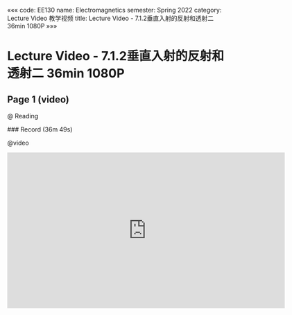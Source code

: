 «««
code: EE130
name: Electromagnetics
semester: Spring 2022
category: Lecture Video 教学视频
title: Lecture Video - 7.1.2垂直入射的反射和透射二 36min 1080P
»»»

# Lecture Video - 7.1.2垂直入射的反射和透射二 36min 1080P

## Page 1 (video)

@ Reading

<div class="markdown-body">
### Record (36m 49s)
</div>

@video

<iframe src="https://sbbrisk.com/e/h9kd546ff93i.html" frameborder=0 marginwidth=0 marginheight=0 scrolling=no width=640 height=360 allowfullscreen></iframe>
